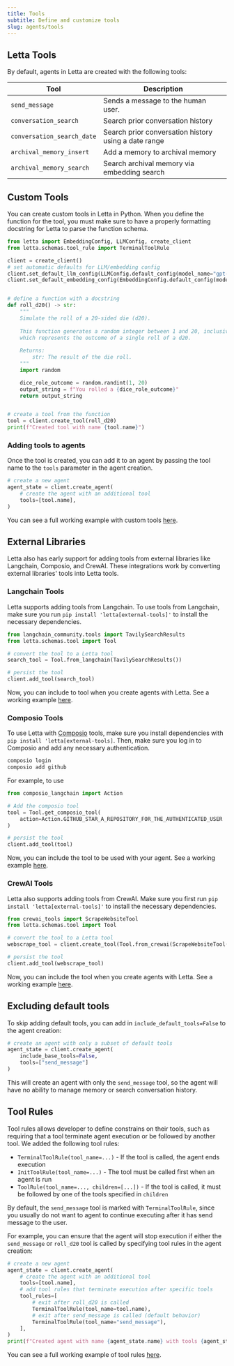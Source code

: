 ```yaml
---
title: Tools
subtitle: Define and customize tools
slug: agents/tools
---
```



## Letta Tools 
By default, agents in Letta are created with the following tools: 

| Tool                       | Description                                          |
|----------------------------|------------------------------------------------------|
| `send_message`             | Sends a message to the human user.                   |
| `conversation_search`      | Search prior conversation history                    |
| `conversation_search_date` | Search prior conversation history using a date range |
| `archival_memory_insert`   | Add a memory to archival memory                      |
| `archival_memory_search`   | Search archival memory via embedding search          |


## Custom Tools 
You can create custom tools in Letta in Python. When you define the function for the tool, you must make sure to have a properly formatting docstring for Letta to parse the function schema. 
```python
from letta import EmbeddingConfig, LLMConfig, create_client
from letta.schemas.tool_rule import TerminalToolRule

client = create_client()
# set automatic defaults for LLM/embedding config
client.set_default_llm_config(LLMConfig.default_config(model_name="gpt-4"))
client.set_default_embedding_config(EmbeddingConfig.default_config(model_name="text-embedding-ada-002"))


# define a function with a docstring
def roll_d20() -> str:
    """
    Simulate the roll of a 20-sided die (d20).
    
    This function generates a random integer between 1 and 20, inclusive,
    which represents the outcome of a single roll of a d20.
    
    Returns:
        str: The result of the die roll.
    """
    import random

    dice_role_outcome = random.randint(1, 20)
    output_string = f"You rolled a {dice_role_outcome}"
    return output_string


# create a tool from the function
tool = client.create_tool(roll_d20)
print(f"Created tool with name {tool.name}")
```

### Adding tools to agents
Once the tool is created, you can add it to an agent by passing the tool name to the `tools` parameter in the agent creation.
```python
# create a new agent
agent_state = client.create_agent(
    # create the agent with an additional tool
    tools=[tool.name],
)
```
You can see a full working example with custom tools [here](https://github.com/letta-ai/letta/blob/main/examples/docs/tools.py).



## External Libraries 
Letta also has early support for adding tools from external libraries like Langchain, Composio, and CrewAI. These integrations work by converting external libraries' tools into Letta tools.

### Langchain Tools 
Letta supports adding tools from Langchain. To use tools from Langchain, make sure you run `pip install 'letta[external-tools]'` to install the necessary dependencies.
```python
from langchain_community.tools import TavilySearchResults
from letta.schemas.tool import Tool

# convert the tool to a Letta tool 
search_tool = Tool.from_langchain(TavilySearchResults())

# persist the tool 
client.add_tool(search_tool)
```
Now, you can include to tool when you create agents with Letta. See a working example [here](https://github.com/letta-ai/letta/blob/main/examples/langchain_tool_usage.py).

### Composio Tools 
To use Letta with [Composio](https://docs.composio.dev/introduction/intro/overview) tools, make sure you install dependencies with `pip install 'letta[external-tools]`. Then, make sure you log in to Composio and add any necessary authentication.
```bash
composio login
composio add github
```
For example, to use 
```python
from composio_langchain import Action

# Add the composio tool
tool = Tool.get_composio_tool(
    action=Action.GITHUB_STAR_A_REPOSITORY_FOR_THE_AUTHENTICATED_USER
)

# persist the tool
client.add_tool(tool)
```
Now, you can include the tool to be used with your agent. See a working example [here](https://github.com/letta-ai/letta/blob/main/examples/composio_tool_usage.py).

### CrewAI Tools
Letta also supports adding tools from CrewAI. Make sure you first run `pip install 'letta[external-tools]'` to install the necessary dependencies.
```python
from crewai_tools import ScrapeWebsiteTool
from letta.schemas.tool import Tool 

# convert the tool to a Letta tool
webscrape_tool = client.create_tool(Tool.from_crewai(ScrapeWebsiteTool()))

# persist the tool
client.add_tool(webscrape_tool)
```
Now, you can include the tool when you create agents with Letta. See a working example [here](https://github.com/letta-ai/letta/blob/main/examples/crewai_tool_usage.py).

## Excluding default tools 

To skip adding default tools, you can add in `include_default_tools=False` to the agent creation:
```python
# create an agent with only a subset of default tools
agent_state = client.create_agent(
    include_base_tools=False, 
    tools=["send_message"]
)
```
This will create an agent with only the `send_message` tool, so the agent will have no ability to manage memory or search conversation history.

## Tool Rules 
Tool rules allows developer to define constrains on their tools, such as requiring that a tool terminate agent execution or be followed by another tool. We added the following tool rules: 
*  `TerminalToolRule(tool_name=...)` - If the tool is called, the agent ends execution 
* `InitToolRule(tool_name=...)` - The tool must be called first when an agent is run 
* `ToolRule(tool_name=..., children=[...])` - If the tool is called, it must be followed by one of the tools specified in `children`


<Note> By default, the `send_message` tool is marked with `TerminalToolRule`, since you usually do not want to agent to continue executing after it has send message to the user. </Note>

For example, you can ensure that the agent will stop execution if either the `send_message` or `roll_d20` tool is called by specifying tool rules in the agent creation:
```python Python
# create a new agent
agent_state = client.create_agent(
    # create the agent with an additional tool
    tools=[tool.name],
    # add tool rules that terminate execution after specific tools
    tool_rules=[
        # exit after roll_d20 is called
        TerminalToolRule(tool_name=tool.name),
        # exit after send_message is called (default behavior)
        TerminalToolRule(tool_name="send_message"),
    ],
)
print(f"Created agent with name {agent_state.name} with tools {agent_state.tools}")

```

You can see a full working example of tool rules [here](https://github.com/letta-ai/letta/blob/0.5.2/examples/tool_rule_usage.py).
